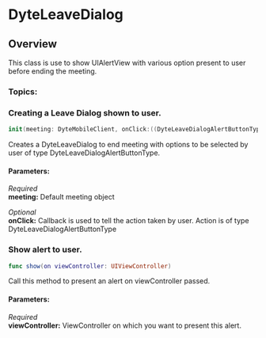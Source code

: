 
# DyteLeaveDialog
## Overview
This class is use to show UIAlertView with various option present to user before ending the meeting.


### Topics:

### Creating a Leave Dialog  shown to user. 

```swift
init(meeting: DyteMobileClient, onClick:((DyteLeaveDialogAlertButtonType)->Void)? = nil) 
```
Creates a DyteLeaveDialog to end meeting with options to be selected by user of type DyteLeaveDialogAlertButtonType. 

#### Parameters:
*Required*   
**meeting:** Default meeting object  

*Optional*  
**onClick:** Callback is used to tell the action taken by user. Action is of type DyteLeaveDialogAlertButtonType


### Show alert to user.
```swift
func show(on viewController: UIViewController) 
```
Call this method to present an alert on viewController passed.
#### Parameters:
*Required*  
**viewController:** ViewController on which you want to present this alert.

<head>
  <title>iOS DyteLeaveDialog</title>
</head>
